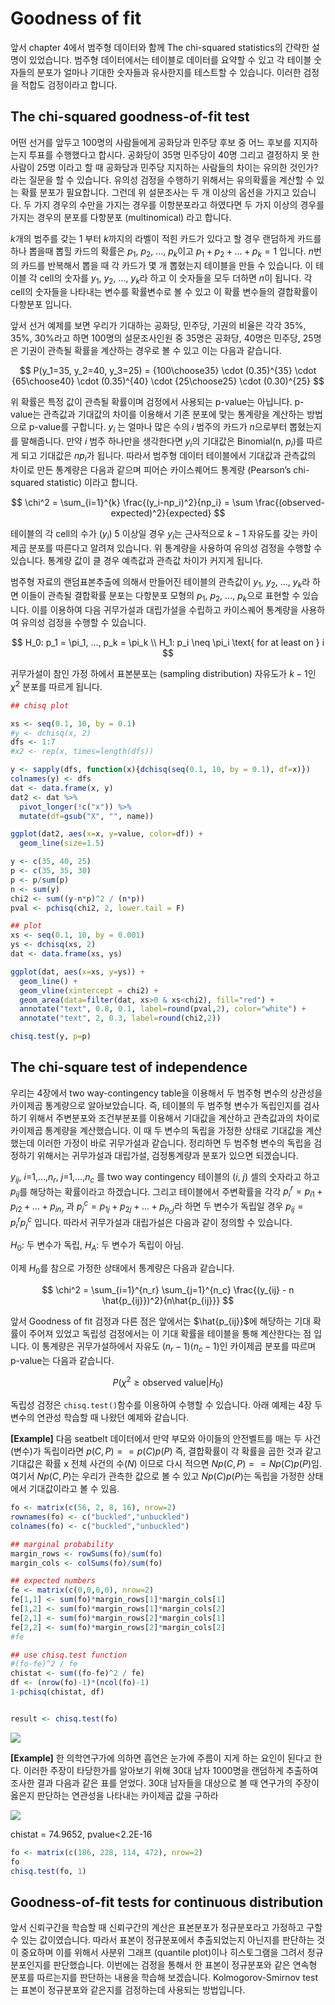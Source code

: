 # Goodness of fit

앞서 chapter 4에서 범주형 데이터와 함께 The chi-squared statistics의 간략한 설명이 있었습니다. 범주형 데이터에서는 테이블로 데이터를 요약할 수 있고 각 테이블 숫자들의 분포가 얼마나 기대한 숫자들과 유사한지를 테스트할 수 있습니다. 이러한 검정을 적합도 검정이라고 합니다. 

## The chi-squared goodness-of-fit test

어떤 선거를 앞두고 100명의 사람들에게 공화당과 민주당 후보 중 어느 후보를 지지하는지 투표를 수행했다고 합시다. 공화당이 35명 민주당이 40명 그리고 결정하지 못 한 사람이 25명 이라고 할 때 공화당과 민주당 지지하는 사람들의 차이는 유의한 것인가? 라는 질문을 할 수 있습니다. 유의성 검정을 수행하기 위해서는 유의확률을 계산할 수 있는 확률 분포가 필요합니다. 그런데 위 설문조사는 두 개 이상의 옵션을 가지고 있습니다. 두 가지 경우의 수만을 가지는 경우를 이항분포라고 하였다면 두 가지 이상의 경우를 가지는 경우의 분포를 다항분포 (multinomical) 라고 합니다. 

$k$개의 범주를 갖는 $1$ 부터 $k$까지의 라벨이 적힌 카드가 있다고 할 경우 랜덤하게 카드를 하나 뽑을때 뽑힐 카드의 확률은 $p_1$, $p_2$, ..., $p_k$이고 $p_1 + p_2 + ... + p_k = 1$ 입니다. $n$번의 카드를 반복해서 뽑을 때 각 카드가 몇 개 뽑혔는지 테이블을 만들 수 있습니다. 이 테이블 각 cell의 숫자를 $y_1$, $y_2$, ..., $y_k$라 하고 이 숫자들을 모두 더하면 $n$이 됩니다. 각 cell의 숫자들을 나타내는 변수를 확률변수로 볼 수 있고 이 확률 변수들의 결합확률이 다항분포 입니다. 


앞서 선거 예제를 보면 우리가 기대하는 공화당, 민주당, 기권의 비율은 각각 35%, 35%, 30%라고 하면 100명의 설문조사인원 중 35명은 공화당, 40명은 민주당, 25명은 기권이 관측될 확률을 계산하는 경우로 볼 수 있고 이는 다음과 같습니다. 

$$
P(y_1=35, y_2=40, y_3=25) = {100\choose35} \cdot (0.35)^{35} \cdot {65\choose40} \cdot (0.35)^{40} \cdot {25\choose25} \cdot (0.30)^{25} 
$$

위 확률은 특정 값이 관측될 확률이며 검정에서 사용되는 p-value는 아닙니다. p-value는 관측값과 기대값의 차이를 이용해서 기존 분포에 맞는 통계량을 계산하는 방법으로 p-value를 구합니다. $y_i$ 는 얼마나 많은 수의 $i$ 범주의 카드가 $n$으로부터 뽑혔는지를 말해줍니다. 만약 $i$ 범주 하나만을 생각한다면 $y_i$의 기대값은 Binomial(n, $p_i$)를 따르게 되고 기대값은 $np_i$가 됩니다. 따라서 범주형 데이터 테이블에서 기대값과 관측값의 차이로 만든 통계량은 다음과 같으며 피어슨 카이스퀘어드 통계량 (Pearson's chi-squared statistic) 이라고 합니다. 

$$
\chi^2 = \sum_{i=1}^{k} \frac{(y_i-np_i)^2}{np_i} = \sum \frac{(observed-expected)^2}{expected} 
$$

테이블의 각 cell의 수가 ($y_i$) 5 이상일 경우 $y_i$는 근사적으로 $k-1$ 자유도를 갖는 카이제곱 분포를 따른다고 알려져 있습니다. 위 통계량을 사용하여 유의성 검정을 수행할 수 있습니다. 통계량 값이 클 경우 예측값과 관측값 차이가 커지게 됩니다. 


범주형 자료의 랜덤표본추출에 의해서 만들어진 테이블의 관측값이 $y_1$, $y_2$, ..., $y_k$라 하면 이들이 관측될 결합확률 분포는 다항분포 모형의 $p_1$, $p_2$, ..., $p_k$으로 표현할 수 있습니다. 이를 이용하여 다음 귀무가설과 대립가설을 수립하고 카이스퀘어 통계량을 사용하여 유의성 검정을 수행할 수 있습니다. 

$$
H_0: p_1 = \pi_1, ..., p_k = \pi_k \\
H_1: p_i \neq \pi_i \text{ for at least on } i
$$

귀무가설이 참인 가정 하에서 표본분포는 (sampling distribution) 자유도가 $k-1$인 $\chi^2$ 분포를 따르게 됩니다. 



```r

## chisq plot

xs <- seq(0.1, 10, by = 0.1)
#y <- dchisq(x, 2)
dfs <- 1:7
#x2 <- rep(x, times=length(dfs))

y <- sapply(dfs, function(x){dchisq(seq(0.1, 10, by = 0.1), df=x)})
colnames(y) <- dfs
dat <- data.frame(x, y)
dat2 <- dat %>% 
  pivot_longer(!c("x")) %>% 
  mutate(df=gsub("X", "", name))

ggplot(dat2, aes(x=x, y=value, color=df)) +
  geom_line(size=1.5)


```


```r

y <- c(35, 40, 25)
p <- c(35, 35, 30)
p <- p/sum(p)
n <- sum(y)
chi2 <- sum((y-n*p)^2 / (n*p))
pval <- pchisq(chi2, 2, lower.tail = F)

## plot
xs <- seq(0.1, 10, by = 0.001)
ys <- dchisq(xs, 2)
dat <- data.frame(xs, ys)

ggplot(dat, aes(x=xs, y=ys)) +
  geom_line() +
  geom_vline(xintercept = chi2) +
  geom_area(data=filter(dat, xs>0 & xs<chi2), fill="red") +
  annotate("text", 0.8, 0.1, label=round(pval,2), color="white") +
  annotate("text", 2, 0.3, label=round(chi2,2))


```

```r

chisq.test(y, p=p)

```

## The chi-square test of independence

우리는 4장에서 two way-contingency table을 이용해서 두 범주형 변수의 상관성을 카이제곱 통계량으로 알아보았습니다. 즉, 테이블의 두 범주형 변수가 독립인지를 검사하기 위해서 주변분포와 조건부분포를 이용해서 기대값을 계산하고 관측값과의 차이로 카이제곱 통계량을 계산했습니다. 이 때 두 변수의 독립을 가정한 상태로 기대값을 계산했는데 이러한 가정이 바로 귀무가설과 같습니다. 정리하면 두 범주형 변수의 독립을 검정하기 위해서는 귀무가설과 대립가설, 검정통계량과 분포가 있으면 되겠습니다. 

$y_{ij}$, $i$=1,...,$n_r$, $j$=1,...,$n_c$ 를 two way contingency 테이블의 ($i$, $j$) 셀의 숫자라고 하고 $p_{ij}$를 해당하는 확률이라고 하겠습니다. 그리고 테이블에서 주변확률을  각각 $p_i^r = p_{i1} + p_{i2} + ... + p_{in_r}$ 과 $p_j^c = p_{1j} + p_{2j} + ... + p_{n_cj}$라 하면 두 변수가 독립일 경우 $p_{ij}=p_i^r p_j^c$ 입니다. 따라서 귀무가설과 대립가설은 다음과 같이 정의할 수 있습니다. 

$H_0$: 두 변수가 독립, $H_A$: 두 변수가 독립이 아님. 

이제 $H_0$를 참으로 가정한 상태에서 통계량은 다음과 같습니다. 

$$
\chi^2 = \sum_{i=1}^{n_r} \sum_{j=1}^{n_c} \frac{(y_{ij} - n \hat{p_{ij}})^2}{n\hat{p_{ij}}}
$$

앞서 Goodness of fit 검정과 다른 점은 앞에서는 $\hat{p_{ij}}$에 해당하는 기대 확률이 주어져 있었고 독립성 검정에서는 이 기대 확률을 테이블을 통해 계산한다는 점 입니다. 이 통계량은 귀무가설하에서 자유도 $(n_r-1)(n_c-1)$인 카이제곱 분포를 따르며 p-value는 다음과 같습니다. 

$$
P(\chi^2 \ge \text{observed value} | H_0)
$$

독립성 검정은 `chisq.test()`함수를 이용하여 수행할 수 있습니다. 아래 예제는 4장 두 변수의 연관성 학습할 때 나왔던 예제와 같습니다. 

**[Example]** 다음 seatbelt 데이터에서 만약 부모와 아이들의 안전벨트를 매는 두 사건 (변수)가 독립이라면 $p(C, P) == p(C)p(P)$ 즉, 결합확률이 각 확률을 곱한 것과 같고 기대값은 확률 x 전체 사건의 수($N$) 이므로 다시 적으면 $N p(C,P) == N p(C)p(P)$임. 여기서 $N p(C,P)$는 우리가 관측한 값으로 볼 수 있고 $N p(C) p(P)$는 독립을 가정한 상태에서 기대값이라고 볼 수 있음. 


```r

fo <- matrix(c(56, 2, 8, 16), nrow=2)
rownames(fo) <- c("buckled","unbuckled")
colnames(fo) <- c("buckled","unbuckled")

## marginal probability
margin_rows <- rowSums(fo)/sum(fo)
margin_cols <- colSums(fo)/sum(fo)

## expected numbers
fe <- matrix(c(0,0,0,0), nrow=2)
fe[1,1] <- sum(fo)*margin_rows[1]*margin_cols[1]
fe[1,2] <- sum(fo)*margin_rows[1]*margin_cols[2]
fe[2,1] <- sum(fo)*margin_rows[2]*margin_cols[1]
fe[2,2] <- sum(fo)*margin_rows[2]*margin_cols[2]
#fe

## use chisq.test function
#(fo-fe)^2 / fe
chistat <- sum((fo-fe)^2 / fe)
df <- (nrow(fo)-1)*(ncol(fo)-1)
1-pchisq(chistat, df)


result <- chisq.test(fo)

```


![](./images/03/15.PNG)


**[Example]** 한 의학연구가에 의하면 흡연은 눈가에 주름이 지게 하는 요인이 된다고 한다. 이러한 주장이 타당한가를 알아보기 위해 30대 남자 1000명을 랜덤하게 추출하여 조사한 결과 다음과 같은 표를 얻었다. 30대 남자들을 대상으로 볼 때 연구가의 주장이 옳은지 판단하는 연관성을 나타내는 카이제곱 값을 구하라

![](./images/09/10.png)

chistat = 74.9652, pvalue<2.2E-16
```r
fo <- matrix(c(186, 228, 114, 472), nrow=2)
fo
chisq.test(fo, 1)
```



## Goodness-of-fit tests for continuous distribution

앞서 신뢰구간을 학습할 때 신뢰구간의 계산은 표본분포가 정규분포라고 가정하고 구할 수 있는 값이였습니다. 따라서 표본이 정규분포에서 추출되었는지 아닌지를 판단하는 것이 중요하며 이를 위해서 사분위 그래프 (quantile plot)이나 히스토그램을 그려서 정규분포인지를 판단했습니다. 이번에는 검정을 통해서 한 표본이 정규분포와 같은 연속형 분포를 따르는지를 판단하는 내용을 학습해 보겠습니다. Kolmogorov-Smirnov test는 표본이 정규분포와 같은지를 검정하는데 사용되는 방법입니다. 














